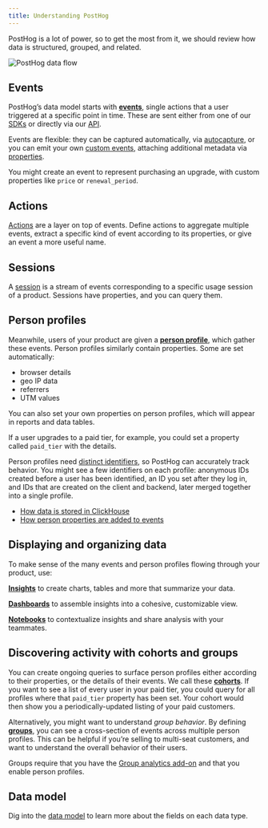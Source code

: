 ```yaml
---
title: Understanding PostHog
---
```



PostHog is a lot of power, so to get the most from it, we should review how data is structured, grouped, and related.

![PostHog data flow](https://res.cloudinary.com/dmukukwp6/image/upload/posthog_data_diagram_84bf3b121b.png)

## Events

PostHog’s data model starts with **[events](/docs/data/events)**, single actions that a user triggered at a specific point in time. These are sent either from one of our [SDKs](/docs/libraries) or directly via our [API](/docs/api).

Events are flexible: they can be captured automatically, via [autocapture](/docs/product-analytics/autocapture), or you can emit your own [custom events](/docs/getting-started/send-events), attaching additional metadata via [properties](/docs/data/events#event-properties).

You might create an event to represent purchasing an upgrade, with custom properties like `price` or `renewal_period`.

## Actions

[Actions](/docs/data/actions) are a layer on top of events. Define actions to aggregate multiple events, extract a specific kind of event according to its properties, or give an event a more useful name.

## Sessions

A [session](/docs/data/sessions) is a stream of events corresponding to a specific usage session of a product. Sessions have properties, and you can query them.

## Person profiles

Meanwhile, users of your product are given a **[person profile](/docs/data/persons)**, which gather these events. Person profiles similarly contain properties. Some are set automatically:

- browser details
- geo IP data
- referrers
- UTM values

You can also set your own properties on person profiles, which will appear in reports and data tables.

If a user upgrades to a paid tier, for example, you could set a property called `paid_tier` with the details.

Person profiles need [distinct identifiers](/docs/getting-started/identify-users), so PostHog can accurately track behavior. You might see a few identifiers on each profile: anonymous IDs created before a user has been identified, an ID you set after they log in, and IDs that are created on the client and backend, later merged together into a single profile.

<Admonition icon="IconBook" title="Further reading" type="tip">

- [How data is stored in ClickHouse](/docs/how-posthog-works/clickhouse)
- [How person properties are added to events](/docs/how-posthog-works/ingestion-pipeline#2-person-processing)

</Admonition>

## Displaying and organizing data

To make sense of the many events and person profiles flowing through your product, use:

**[Insights](/docs/product-analytics/insights)** to create charts, tables and more that summarize your data.

**[Dashboards](/docs/product-analytics/dashboards)** to assemble insights into a cohesive, customizable view.

**[Notebooks](/docs/notebooks)** to contextualize insights and share analysis with your teammates.

## Discovering activity with cohorts and groups

You can create ongoing queries to surface person profiles either according to their properties, or the details of their events. We call these **[cohorts](/docs/data/cohorts)**. If you want to see a list of every user in your paid tier, you could query for all profiles where that `paid_tier` property has been set. Your cohort would then show you a periodically-updated listing of your paid customers.

Alternatively, you might want to understand *group behavior*. By defining **[groups](/docs/product-analytics/group-analytics)**, you can see a cross-section of events across multiple person profiles. This can be helpful if you’re selling to multi-seat customers, and want to understand the overall behavior of their users.

Groups require that you have the [Group analytics add-on](/addons#group-analytics) and that you enable person profiles.

## Data model

Dig into the [data model](/docs/how-posthog-works/data-model) to learn more about the fields on each data type.